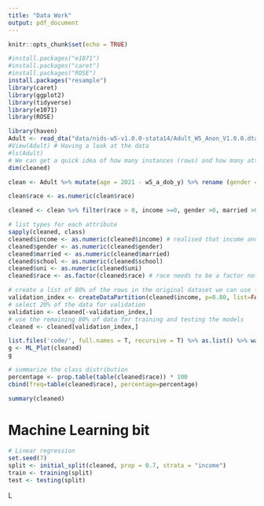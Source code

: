 ```yaml
---
title: "Data Work"
output: pdf_document
---
```


```r
knitr::opts_chunk$set(echo = TRUE)
```

<!-- Loading in packages -->

```r
#install.packages("e1071")
#install.packages("caret")
#install.packages("ROSE")
install.packages("resample")
library(caret)
library(ggplot2)
library(tidyverse)
library(e1071)
library(ROSE)
```

 <!-- Data import -->
```r
library(haven)
Adult <- read_dta("data/nids-w5-v1.0.0-stata14/Adult_W5_Anon_V1.0.0.dta") # read in the NIDS data and name the data set Adult (which is the unit of observation)
#View(Adult) # Having a look at the data
#ls(Adult) 
# We can get a quick idea of how many instances (rows) and how many attributes (columns) the data contains with the dim function:dimensions of dataset
dim(cleaned)
```

<!-- Cleaning the data -->
```r
clean <- Adult %>% mutate(age = 2021 - w5_a_dob_y) %>% rename (gender = w5_a_gen, race = w5_a_popgrp, income = w5_a_em1pay, married = w5_a_evmar, school = w5_a_edschgrd, uni = w5_a_edter) %>% select(age, gender, race, income, married, school, uni) # The NIDS data set has many variables so just selecting the ones I want

clean$race <- as.numeric(clean$race)

cleaned <- clean %>% filter(race > 0, income >=0, gender >0, married >0, school >=0, uni >=0) %>% mutate(race = replace(race, race == 1, "African")) %>% mutate(race = replace(race, race == 2, "Coloured")) %>% mutate(race = replace(race, race == 3, "Asian/Indian")) %>% mutate(race = replace(race, race == 4, "White")) %>% mutate(race = replace(race, race == 5, "Other")) %>% filter(race == "African" |race == "Coloured" |race == "Asian/Indian" |race == "White") %>% drop_na() %>% mutate(age2 = age * age)
```

```r
# list types for each attribute
sapply(cleaned, class)
cleaned$income <- as.numeric(cleaned$income) # realised that income and gender should be numeric
cleaned$gender <- as.numeric(cleaned$gender)
cleaned$married <- as.numeric(cleaned$married)
cleaned$school <- as.numeric(cleaned$school)
cleaned$uni <- as.numeric(cleaned$uni)
cleaned$race <- as.factor(cleaned$race) # race needs to be a factor not a character
```

 
```r
# create a list of 80% of the rows in the original dataset we can use for training
validation_index <- createDataPartition(cleaned$income, p=0.80, list=FALSE)
# select 20% of the data for validation
validation <- cleaned[-validation_index,]
# use the remaining 80% of data for training and testing the models
cleaned <- cleaned[validation_index,]
```



```r
list.files('code/', full.names = T, recursive = T) %>% as.list() %>% walk(~source(.))
g <- ML_Plot(cleaned)
g
```




```r
# summarize the class distribution
percentage <- prop.table(table(cleaned$race)) * 100
cbind(freq=table(cleaned$race), percentage=percentage)
```

```r
summary(cleaned)
```

# Machine Learning bit

```r
# Linear regression
set.seed(7)
split <- initial_split(cleaned, prop = 0.7, strata = "income")
train <- training(split) 
test <- testing(split)
```

L